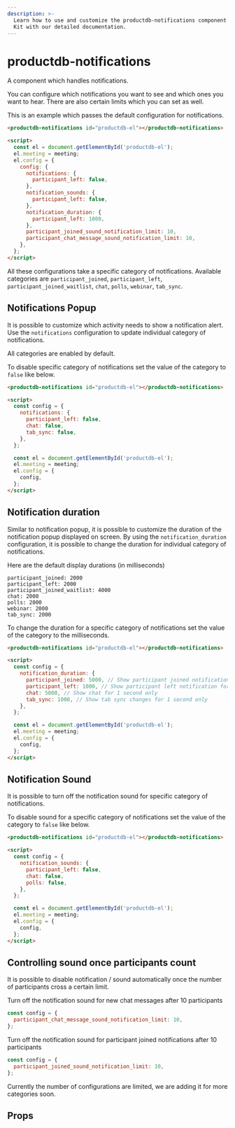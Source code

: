 ```yaml
---
description: >-
  Learn how to use and customize the productdb-notifications component in ProductDB's UI
  Kit with our detailed documentation.
---
```


# productdb-notifications

A component which handles notifications.

You can configure which notifications you want to see and which ones you want to hear.
There are also certain limits which you can set as well.

This is an example which passes the default configuration for notifications.

```html
<productdb-notifications id="productdb-el"></productdb-notifications>

<script>
  const el = document.getElementById('productdb-el');
  el.meeting = meeting;
  el.config = {
    config: {
      notifications: {
        participant_left: false,
      },
      notification_sounds: {
        participant_left: false,
      },
      notification_duration: {
        participant_left: 1000,
      },
      participant_joined_sound_notification_limit: 10,
      participant_chat_message_sound_notification_limit: 10,
    },
  };
</script>
```

All these configurations take a specific category of notifications. Available
categories are `participant_joined`, `participant_left`,
`participant_joined_waitlist`, `chat`, `polls`, `webinar`, `tab_sync`.

## Notifications Popup

It is possible to customize which activity needs to show a notification alert.
Use the `notifications` configuration to update individual category of
notifications.

All categories are enabled by default.

To disable specific category of notifications set the value of the category to
`false` like below.

```html
<productdb-notifications id="productdb-el"></productdb-notifications>

<script>
  const config = {
    notifications: {
      participant_left: false,
      chat: false,
      tab_sync: false,
    },
  };

  const el = document.getElementById('productdb-el');
  el.meeting = meeting;
  el.config = {
    config,
  };
</script>
```

## Notification duration

Similar to notification popup, it is possible to customize the duration of the
notification popup displayed on screen. By using the `notification_duration`
configuration, it is possible to change the duration for individual category of
notifications.

Here are the default display durations (in milliseconds)

    participant_joined: 2000
    participant_left: 2000
    participant_joined_waitlist: 4000
    chat: 2000
    polls: 2000
    webinar: 2000
    tab_sync: 2000

To change the duration for a specific category of notifications set the value of
the category to the milliseconds.

```html
<productdb-notifications id="productdb-el"></productdb-notifications>

<script>
  const config = {
    notification_duration: {
      participant_joined: 5000, // Show participant joined notification for 5 seconds
      participant_left: 1000, // Show participant left notification for 1 second only
      chat: 5000, // Show chat for 1 second only
      tab_sync: 1000, // Show tab sync changes for 1 second only
    },
  };

  const el = document.getElementById('productdb-el');
  el.meeting = meeting;
  el.config = {
    config,
  };
</script>
```

## Notification Sound

It is possible to turn off the notification sound for specific category of
notifications.

To disable sound for a specific category of notifications set the value of the
category to `false` like below.

```html
<productdb-notifications id="productdb-el"></productdb-notifications>

<script>
  const config = {
    notification_sounds: {
      participant_left: false,
      chat: false,
      polls: false,
    },
  };

  const el = document.getElementById('productdb-el');
  el.meeting = meeting;
  el.config = {
    config,
  };
</script>
```

## Controlling sound once participants count

It is possible to disable notification / sound automatically once the number of
participants cross a certain limit.

Turn off the notification sound for new chat messages after 10 participants

```jsx
const config = {
  participant_chat_message_sound_notification_limit: 10,
};
```

Turn off the notification sound for participant joined notifications after 10
participants

```jsx
const config = {
  participant_joined_sound_notification_limit: 10,
};
```

Currently the number of configurations are limited, we are adding it for more
categories soon.

## Props

<PropsTable of="productdb-notifications" />

<head>
  <title>UI Kit productdb-notifications</title>
</head>
